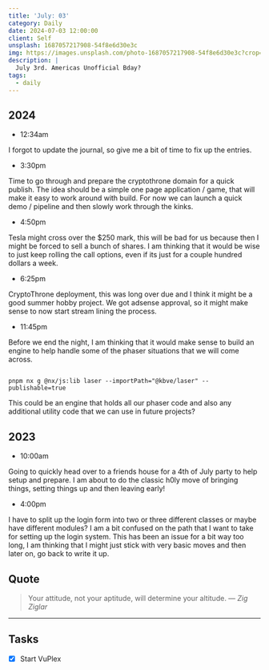 ```yaml
---
title: 'July: 03'
category: Daily
date: 2024-07-03 12:00:00
client: Self
unsplash: 1687057217908-54f8e6d30e3c
img: https://images.unsplash.com/photo-1687057217908-54f8e6d30e3c?crop=entropy&cs=srgb&fm=jpg&ixid=MnwzNjM5Nzd8MHwxfHJhbmRvbXx8fHx8fHx8fDE2ODE3NDg2ODY&ixlib=rb-4.0.3&q=85
description: |
  July 3rd. Americas Unofficial Bday?
tags:
  - daily
---
```





## 2024

- 12:34am

I forgot to update the journal, so give me a bit of time to fix up the entries.

- 3:30pm

Time to go through and prepare the cryptothrone domain for a quick publish.
The idea should be a simple one page application / game, that will make it easy to work around with build.
For now we can launch a quick demo / pipeline and then slowly work through the kinks.

- 4:50pm

Tesla might cross over the $250 mark, this will be bad for us because then I might be forced to sell a bunch of shares.
I am thinking that it would be wise to just keep rolling the call options, even if its just for a couple hundred dollars a week.

- 6:25pm

CryptoThrone deployment, this was long over due and I think it might be a good summer hobby project.
We got adsense approval, so it might make sense to now start stream lining the process.

- 11:45pm

Before we end the night, I am thinking that it would make sense to build an engine to help handle some of the phaser situations that we will come across.

```shell

pnpm nx g @nx/js:lib laser --importPath="@kbve/laser" --publishable=true

```

This could be an engine that holds all our phaser code and also any additional utility code that we can use in future projects?

<Adsense />

## 2023

- 10:00am 

Going to quickly head over to a friends house for a 4th of July party to help setup and prepare. 
I am about to do the classic h0ly move of bringing things, setting things up and then leaving early!

- 4:00pm

I have to split up the login form into two or three different classes or maybe have different modules?
I am a bit confused on the path that I want to take for setting up the login system.
This has been an issue for a bit way too long, I am thinking that I might just stick with very basic moves and then later on, go back to write it up.


## Quote

> Your attitude, not your aptitude, will determine your altitude.
> — <cite>Zig Ziglar</cite>

---

## Tasks

- [x] Start VuPlex